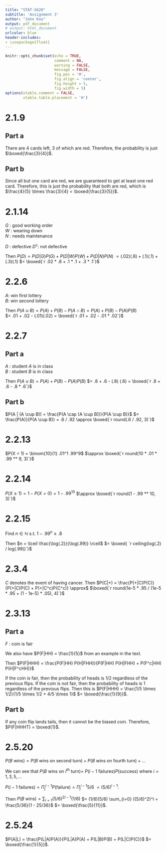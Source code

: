 ```yaml
---
title: "STAT-S620"
subtitle: 'Assignment 3'
author: "John Koo"
output: pdf_document
# output: html_document
urlcolor: blue
header-includes:
- \usepackage{float}
---
```


```r
knitr::opts_chunk$set(echo = TRUE, 
                      comment = NA, 
                      warning = FALSE, 
                      message = FALSE, 
                      fig.pos = 'H', 
                      fig.align = 'center', 
                      fig.height = 5, 
                      fig.width = 5)
options(xtable.comment = FALSE, 
        xtable.table.placement = 'H')
```

# 2.1.9

## Part a

There are 4 cards left, 3 of which are red. Therefore, the probability is just 
$\boxed{\frac{3}{4}}$.

## Part b

Since all but one card are red, we are guaranteed to get at least one red card. 
Therefore, this is just the probability that both are red, which is 
$\frac{4}{5} \times \frac{3}{4} = \boxed{\frac{3}{5}}$.

# 2.1.14

$G$ : good working order  
$W$ : wearing down  
$N$ : needs maintenance

$D$ : defective
$D^c$: not defective

Then $P(D) = P(D|G) P(G) + P(D|W) P(W) + P(D|N) P(N)$ 
$= (.02)(.8) + (.1)(.1) + (.3)(.1)$
$= \boxed{`r .02 * .8 + .1 * .1 + .3 * .1`}$

# 2.2.6

$A$: win first lottery  
$B$: win second lottery

Then $P(A \cup B) = P(A) + P(B) - P(A \cap B) = P(A) + P(B) - P(A) P(B)$  
$= .01 + .02 - (.01)(.02) = \boxed{`r .01 + .02 - .01 * .02`}$

# 2.2.7

## Part a

$A$ : student $A$ is in class  
$B$ : student $B$ is in class

Then $P(A \cup B) = P(A) + P(B) - P(A) P(B)$ 
$= .8 + .6 - (.8) (.6) = \boxed{`r .8 + .6 - .8 * .6`}$

## Part b

$P(A | (A \cup B)) = \frac{P(A \cap (A \cup B))}{P(A \cup B)}$
$= \frac{P(A)}{P(A \cup B)} = .6 / .92 \approx \boxed{`r round(.6 / .92, 3)`}$

# 2.2.13

$P(X = 1) = \binom{10}{1} .01^1 .99^9$
$\approx \boxed{`r round(10 * .01 * .99 ** 9, 3)`}$

# 2.2.14

$P(X \geq 1) = 1 - P(X = 0) = 1 - .99^{10}$ 
$\approx \boxed{`r round(1 - .99 ** 10, 3)`}$

# 2.2.15

Find $n \in \mathbb{N}$ s.t. $1 - .99^n \geq .8$

Then $n = \lceil \frac{\log(.2)}{\log(.99)} \rceil$
$= \boxed{ `r ceiling(log(.2) / log(.99))`}$

# 2.3.4

$C$ denotes the event of having cancer. Then 
$P(C|+) = \frac{P(+|C)P(C)}{P(+|C)P(C) + P(+|C^c)P(C^c)} \approx$
$\boxed{`r round(1e-5 * .95 / (1e-5 * .95 + (1 - 1e-5) * .05), 4)`}$

# 2.3.13

## Part a

$F$ : coin is fair

We also have $P(F|HH) = \frac{1}{5}$ from an example in the text.

Then $P(F|HHH) = \frac{P(F|HH) P(H|FHH)}{P(F|HH) P(H|FHH) + P(F^c|HH) P(H|F^cHH)}$

If the coin is fair, then the probability of heads is $1/2$ regardless of the 
previous flips. If the coin is not fair, then the probability of heads is 1 
regardless of the previous flips. Then this is 
$P(F|HHH) = \frac{1/5 \times 1/2}{1/5 \times 1/2 + 4/5 \times 1}$
$= \boxed{\frac{1}{9}}$.

## Part b

If any coin flip lands tails, then it cannot be the biased coin. Therefore, 
$P(F|HHHT) = \boxed{1}$.

# 2.5.20

$P(B \text{ wins}) = P(B \text{ wins on second turn}) + 
P(B \text{ wins on fourth turn}) + ...$

We can see that $P(B \text{ wins on } i^{th} \text{ turn}) =$
$P(i - 1 \text{ failures}) P(\text{success})$ where $i = 1, 3, 5, ...$

$P(i-1 \text{ failures}) = \Pi_j^{i-1} P(\text{failure}) = \Pi_j^{i-1} 5/6$
$= (5/6)^{i-1}$. 

Then $P(B \text{ wins}) = \sum_{i=1} (5/6)^{2i-1} (1/6)$ 
$= (1/6)(5/6) \sum_{i=0} ((5/6)^2)^i = \frac{5/36}{1 - 25/36}$
$= \boxed{\frac{5}{11}}$.

# 2.5.24

$P(A|L) = \frac{P(L|A)P(A)}{P(L|A)P(A) + P(L|B)P(B) + P(L|C)P(C)}$
$= \boxed{\frac{1}{5}}$.
